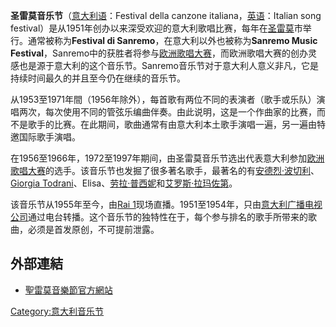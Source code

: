 '''圣雷莫音乐节'''（[[意大利语|意大利语]]：Festival della canzone italiana，[[英语|英语]]：Italian song festival）是从1951年创办以来深受欢迎的意大利歌唱比赛，每年在[[圣雷莫|圣雷莫]]市举行。通常被称为'''Festival di Sanremo'''，在意大利以外也被称为'''Sanremo Music Festival'''，Sanremo中的获胜者将参与[[欧洲歌唱大赛|欧洲歌唱大赛]]，而欧洲歌唱大赛的创办灵感也是源于意大利的这个音乐节。Sanremo音乐节对于意大利人意义非凡，它是持续时间最久的并且至今仍在继续的音乐节。

从1953至1971年間（1956年除外），每首歌有两位不同的表演者（歌手或乐队）演唱两次，每次使用不同的管弦乐编曲伴奏。由此说明，这是一个作曲家的比赛，而不是歌手的比赛。在此期间，歌曲通常有由意大利本土歌手演唱一遍，另一遍由特邀国际歌手演唱。

在1956至1966年，1972至1997年期间，由圣雷莫音乐节选出代表意大利参加[[欧洲歌唱大赛|欧洲歌唱大赛]]的选手。该音乐节也发掘了很多著名歌手，最著名的有[[安德烈·波切利|安德烈·波切利]]、[[Giorgia_Todrani|Giorgia Todrani]]、Elisa、[[劳拉·普西妮|劳拉·普西妮]]和[[艾罗斯·拉玛佐第|艾罗斯·拉玛佐第]]。

该音乐节从1955年至今，由[[Rai_1|Rai 1]]现场直播。1951至1954年，只由[[意大利广播电视公司|意大利广播电视公司]]通过电台转播。这个音乐节的独特性在于，每个参与排名的歌手所带来的歌曲，必须是首发原创，不可提前泄露。

== 外部連結 ==
* [http://www.sanremo.rai.it/ 聖雷莫音樂節官方網站] {{Wayback|url=http://www.sanremo.rai.it/ |date=20110718101158 }}

{{Italy-stub}}
{{Music-stub}}
{{DEFAULTSORT:Festival della canzone italiana}}
[[Category:意大利音乐节|Category:意大利音乐节]]